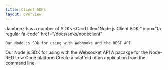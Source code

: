 ```yaml
---
title: Client SDKs 
layout: overview
---
```


Jambonz has a number of SDKs
<CardGroup cols={2}>
  <Card
    title="Node.js Client SDK "
    icon="fa-regular fa-code"
    href="/docs/sdks/nodeclient"
  >
    Our Node.js SDk for using with Webhooks and the REST API. 
  </Card>
  <Card
    title="Node.js Websocket Client SDK "
    icon="fa-regular fa-code"
    href="/docs/sdks/nodeclientws"
  >
    Our Node.js SDK for using with the Websocket API 
  </Card>
  <Card
    title="Node-RED"
    icon="fa-regular fa-code"
    href="/docs/sdks/nodered"
  >
    A pacakge for the Node-RED Low Code platform
  </Card>
  <Card
    title="NPX Quickstarts" 
    icon="fa-regular fa-code"
    href="/docs/sdks/nodered"
  >
    Create a scaffold of an application from the command line 
  </Card>
</CardGroup>
